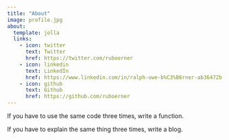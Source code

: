 ```yaml
---
title: "About"
image: profile.jpg
about:
  template: jolla
  links:
    - icon: twitter
      text: Twitter
      href: https://twitter.com/ruboerner
    - icon: linkedin
      text: LinkedIn
      href: https://www.linkedin.com/in/ralph-uwe-b%C3%B6rner-ab36472b
    - icon: github
      text: Github
      href: https://github.com/ruboerner
---
```


If you have to use the same code three times, write a function.

If you have to explain the same thing three times, write a blog.
